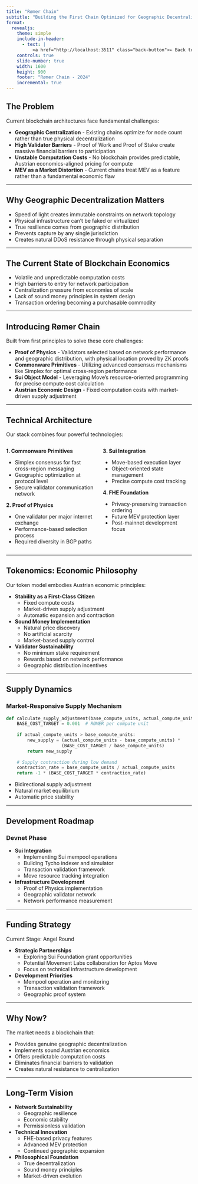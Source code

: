 ```yaml
---
title: "Rømer Chain"
subtitle: "Building the First Chain Optimized for Geographic Decentralization"
format:
  revealjs:
    theme: simple
    include-in-header:
      - text: |
          <a href="http://localhost:3511" class="back-button">← Back to Website</a>
    controls: true
    slide-number: true
    width: 1600
    height: 900
    footer: "Rømer Chain - 2024"
    incremental: true
---
```


## The Problem

Current blockchain architectures face fundamental challenges:

::: {.incremental}
- **Geographic Centralization** - Existing chains optimize for node count rather than true physical decentralization
- **High Validator Barriers** - Proof of Work and Proof of Stake create massive financial barriers to participation
- **Unstable Computation Costs** - No blockchain provides predictable, Austrian economics-aligned pricing for compute
- **MEV as a Market Distortion** - Current chains treat MEV as a feature rather than a fundamental economic flaw
:::

---

## Why Geographic Decentralization Matters

::: {.incremental}
- Speed of light creates immutable constraints on network topology
- Physical infrastructure can't be faked or virtualized
- True resilience comes from geographic distribution
- Prevents capture by any single jurisdiction
- Creates natural DDoS resistance through physical separation
:::

---

## The Current State of Blockchain Economics

::: {.incremental}
- Volatile and unpredictable computation costs
- High barriers to entry for network participation
- Centralization pressure from economies of scale
- Lack of sound money principles in system design
- Transaction ordering becoming a purchasable commodity
:::

---

## Introducing Rømer Chain

Built from first principles to solve these core challenges:

::: {.incremental}
- **Proof of Physics** - Validators selected based on network performance and geographic distribution, with physical location proved by ZK proofs
- **Commonware Primitives** - Utilizing advanced consensus mechanisms like Simplex for optimal cross-region performance
- **Sui Object Model** - Leveraging Move's resource-oriented programming for precise compute cost calculation
- **Austrian Economic Design** - Fixed computation costs with market-driven supply adjustment
:::

---

## Technical Architecture

Our stack combines four powerful technologies:

:::: {.columns}
::: {.column width="50%"}
**1. Commonware Primitives**

- Simplex consensus for fast cross-region messaging
- Geographic optimization at protocol level
- Secure validator communication network

**2. Proof of Physics**

- One validator per major internet exchange
- Performance-based selection process
- Required diversity in BGP paths
:::

::: {.column width="50%"}
**3. Sui Integration**

- Move-based execution layer
- Object-oriented state management
- Precise compute cost tracking

**4. FHE Foundation**

- Privacy-preserving transaction ordering
- Future MEV protection layer
- Post-mainnet development focus
:::
::::

---

## Tokenomics: Economic Philosophy

Our token model embodies Austrian economic principles:

::: {.incremental}
- **Stability as a First-Class Citizen**
  - Fixed compute costs
  - Market-driven supply adjustment
  - Automatic expansion and contraction

- **Sound Money Implementation**
  - Natural price discovery
  - No artificial scarcity
  - Market-based supply control

- **Validator Sustainability**
  - No minimum stake requirement
  - Rewards based on network performance
  - Geographic distribution incentives
:::

---

## Supply Dynamics

### Market-Responsive Supply Mechanism

```python
def calculate_supply_adjustment(base_compute_units, actual_compute_units):
    BASE_COST_TARGET = 0.001  # RØMER per compute unit
    
    if actual_compute_units > base_compute_units:
        new_supply = (actual_compute_units - base_compute_units) * 
                     (BASE_COST_TARGET / base_compute_units)
        return new_supply
    
    # Supply contraction during low demand
    contraction_rate = base_compute_units / actual_compute_units
    return -1 * (BASE_COST_TARGET * contraction_rate)
```

::: {.incremental}
- Bidirectional supply adjustment
- Natural market equilibrium
- Automatic price stability
:::

---

## Development Roadmap

### Devnet Phase

::: {.incremental}
- **Sui Integration**
  - Implementing Sui mempool operations
  - Building Tycho indexer and simulator
  - Transaction validation framework
  - Move resource tracking integration

- **Infrastructure Development**
  - Proof of Physics implementation
  - Geographic validator network
  - Network performance measurement
:::

---

## Funding Strategy

Current Stage: Angel Round

::: {.incremental}
- **Strategic Partnerships**
  - Exploring Sui Foundation grant opportunities
  - Potential Movement Labs collaboration for Aptos Move
  - Focus on technical infrastructure development

- **Development Priorities**
  - Mempool operation and monitoring
  - Transaction validation framework
  - Geographic proof system
:::

---

## Why Now?

The market needs a blockchain that:

::: {.incremental}
- Provides genuine geographic decentralization
- Implements sound Austrian economics
- Offers predictable computation costs
- Eliminates financial barriers to validation
- Creates natural resistance to centralization
:::

---

## Long-Term Vision

::: {.incremental}
- **Network Sustainability**
  - Geographic resilience
  - Economic stability
  - Permissionless validation

- **Technical Innovation**
  - FHE-based privacy features
  - Advanced MEV protection
  - Continued geographic expansion

- **Philosophical Foundation**
  - True decentralization
  - Sound money principles
  - Market-driven evolution
:::